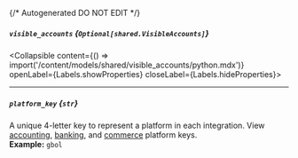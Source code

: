{/* Autogenerated DO NOT EDIT  */}

##### `visible_accounts` *{`Optional[shared.VisibleAccounts]`}*
<Collapsible content={() => import('/content/models/shared/visible_accounts/python.mdx')} openLabel={Labels.showProperties} closeLabel={Labels.hideProperties}>
</Collapsible>

---
##### `platform_key` *{`str`}*
A unique 4\-letter key to represent a platform in each integration. View [accounting](https://docs.codat.io/integrations/accounting/overview\#platform\-keys), [banking](https://docs.codat.io/integrations/banking/overview\#platform\-keys), and [commerce](https://docs.codat.io/integrations/commerce/overview\#platform\-keys) platform keys.
<br/>
**Example:** `gbol`


